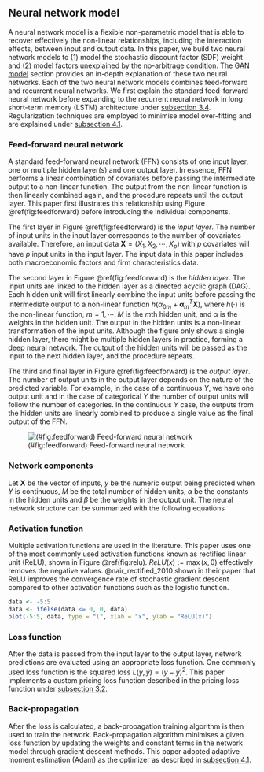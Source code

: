## Neural network model {#nn_model}

A neural network model is a flexible non-parametric
model that is able to recover effectively the non-linear
relationships, including the interaction effects, between
input and output data.
In this paper, we build two neural network models to (1) model
the stochastic discount factor (SDF) weight and (2) model
factors unexplained by the no-arbitrage condition. The [GAN
model](#gan_model) section provides an in-depth explanation of
these two neural networks.
Each of the two neural network models combines feed-forward
and recurrent neural networks. We first explain the
standard feed-forward
neural network before expanding to the recurrent neural network
in long short-term memory (LSTM)
architecture under [subsection 3.4](#LSTM_model). Regularization techniques are
employed to minimise model over-fitting and are explained
under [subsection 4.1](#model_training). 

### Feed-forward neural network

A standard feed-forward neural network (FFN) consists of one input
layer, one or multiple hidden layer(s) and one output layer.
In essence, FFN performs a linear combination of covariates
before passing the intermediate output to a non-linear function.
The output from the non-linear function is then linearly
combined again, and the procedure repeats until the output
layer. This paper first illustrates this relationship using
Figure \@ref(fig:feedforward) before introducing the
individual components.

The first layer in Figure \@ref(fig:feedforward) is
the *input layer*. The number of input units in the input
layer corresponds to the number of covariates available.
Therefore, an input data $\mathbf{X} = (X_1, X_2, \cdots, X_p)$
with $p$ covariates will have $p$ input units in the input
layer. The input data in this paper includes 
both macroeconomic factors and firm characteristics data.

The second layer in Figure \@ref(fig:feedforward) is the
*hidden layer*. The input units are linked to the hidden
layer as a directed acyclic graph (DAG). Each hidden unit
will first linearly combine the input units before
passing the intermediate output to a non-linear function 
$h(\alpha_{0m} + \mathbf{\alpha}^T_m\mathbf{X})$,
where $h(\cdot)$ is the non-linear function, $m = 1,
\cdots, M$ is the $m$th hidden unit, and $\alpha$ is the
weights in the hidden unit.
The output in the hidden units is a non-linear
transformation of the input units.
Although the figure only shows a single hidden layer,
there might be multiple hidden layers in practice, forming a
deep neural network. The output of the hidden units will be
passed as the input to the next hidden layer, and the
procedure repeats.

The third and final layer in Figure \@ref(fig:feedforward)
is the *output layer*. The number of output units in the
output layer depends on the nature of the predicted
variable. For example, in the case of a continuous $Y$, we
have one output unit and in the case of categorical $Y$ the
number of output units will follow the number of categories.
In the continuous $Y$ case, the
outputs from the hidden units are linearly combined to
produce a single value as the final output of the FFN.

![(#fig:feedforward) Feed-forward neural network](./src/feedforward)

### Network components

Let $\mathbf{X}$ be the vector of inputs, $y$ be the numeric
output being predicted when $Y$ is continuous, $M$ be the
total number of hidden units, $\alpha$ be the constants in the
hidden units and $\beta$ be the weights in the output unit.
The neural network structure can be summarized with the
following equations

\begin{align*}
    Z_m &= h(\alpha_{0m} + \mathbf{\alpha}^T_m\mathbf{X}), ~m
    = 1, \cdots, M,\\
    \mathbf{Z} &= (Z_1, Z_2, \cdots, Z_m),\\
    y &= \beta_{0} + \mathbf{\beta}^T \mathbf{Z}.
\end{align*}

### Activation function

Multiple activation functions are used in the literature.
This paper uses one of the most commonly
used activation functions known as rectified linear unit
(ReLU), shown in Figure \@ref(fig:relu). $ReLU(x) := \max(x,
0)$ effectively removes the negative values.
@nair_rectified_2010 shown in their paper that ReLU
improves the convergence rate of stochastic gradient descent
compared to other activation functions such as the logistic
function.

```r
data <- -5:5
data <- ifelse(data <= 0, 0, data)
plot(-5:5, data, type = "l", xlab = "x", ylab = "ReLU(x)")
```

### Loss function

After the data is passed from the input layer to the output
layer, network predictions are evaluated using an
appropriate loss function.
One commonly used loss function is
the squared loss $L(y, \hat{y}) = (y-\hat{y})^2$.
This paper implements a custom pricing loss
function described in the pricing loss
function under [subsection 3.2](#loss_function).

### Back-propagation

After the loss is calculated, a back-propagation training
algorithm is then used to train the network.
Back-propagation algorithm minimises a given loss function
by updating the weights and constant terms in the network model
through gradient descent methods. This paper adopted
adaptive moment estimation (Adam) as the optimizer as
described in [subsection 4.1](#adam).
